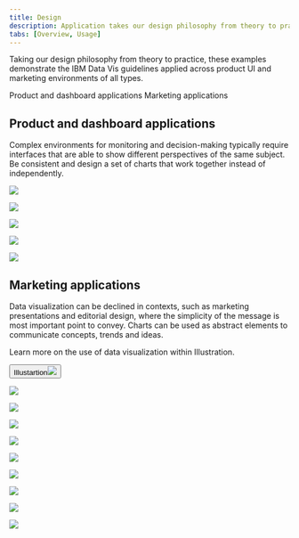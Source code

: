 ```yaml
---
title: Design
description: Application takes our design philosophy from theory to practice, as shown in these examples of the IBM Data Vis guidelines at work in the real world.
tabs: [Overview, Usage]
---
```






<PageDescription>

Taking our design philosophy from theory to practice, these examples demonstrate the IBM Data Vis guidelines applied across product UI and marketing environments of all types.

</PageDescription>

<AnchorLinks>

  <AnchorLink>Product and dashboard applications</AnchorLink>
  <AnchorLink>Marketing applications</AnchorLink>
</AnchorLinks>

## Product and dashboard applications

Complex environments for monitoring and decision-making typically require interfaces that are able to show different perspectives of the same subject. Be consistent and design a set of charts that work together instead of independently.

<Row className="gallery-row-padding">

<Column colMd={4} colLg={8}>

![](./images/Usage/product_and_dashboard/IBM_Watson_Discovery_Demo_ok.png)

</Column>
<Column colMd={2} colLg={4}>

![](./images/Usage/product_and_dashboard/IBM_Security_Cloud_Prototype_ok.png)

</Column>

</Row>
<Row className="gallery-row-padding">


<Column colMd={2} colLg={4}>

![](./images/Usage/product_and_dashboard/IBM_Security_Cloud_Prototype_2_ok.png)

</Column>
<Column colMd={4} colLg={8}>

![](./images/Usage/product_and_dashboard/IBM_Security_CloudPrototype_ok.png)

</Column>
</Row>

<Row className="gallery-row-padding">
<Column colMd={4} colLg={8} offsetMd={2} offsetLg={4}>

![](./images/Usage/product_and_dashboard/IBM_Financial_Crimes_ok.png)

</Column>
</Row>


## Marketing applications

<Row>
<Column colMd={5} colLg={8}>

Data visualization can be declined in contexts, such as marketing presentations and editorial design, where the simplicity of the message is most important point to convey. Charts can be used as abstract elements to communicate concepts, trends and ideas.

</Column>
<Column colMd={2} colLg={3}  className="hide-mobile">

<div className="aside-button-container">

<p>Learn more on the use of data visualization within Illustration.</p>

<Button kind="danger-primary" >Illustartion<img class="bx--btn__icon" src={beeImage}/></Button>

</div>



</Column>
</Row>


<Row className="gallery-row-padding">
<Column colMd={2} colLg={4}>

![](./images/Usage/marketing_applications/IBM_Watson_Health_metrics_ok.png)

</Column>
<Column colMd={4} colLg={8}>

![](./images/Usage/marketing_applications/gallery-37_ok.png)

</Column>
</Row>
<Row className="gallery-row-padding">
<Column colMd={2} colLg={4} offsetMd={2} offsetLg={4}>

![](./images/Usage/marketing_applications/watson_insights_ok.png)

</Column>
<Column colMd={2} colLg={4}>

![](./images/Usage/marketing_applications/whirlpool_casestudy_ok.png)

</Column>
</Row>
<Row className="gallery-row-padding">
<Column colMd={4} colLg={8}>

![](./images/Usage/marketing_applications/kubernetes_container_ok.png)

</Column>
</Row>
<Row className="gallery-row-padding">
<Column colMd={2} colLg={4}>

![](./images/Usage/marketing_applications/Australia_85_ok.png)

</Column>
<Column colMd={2} colLg={4}>

![](./images/Usage/marketing_applications/IoT_investment_area_ok.png)

</Column>
<Column colMd={2} colLg={4}>

![](./images/Usage/marketing_applications/IBM_Cloud_RedHat_ok.png)

</Column>
</Row>
<Row className="gallery-row-padding">
<Column colMd={4} colLg={8} offsetMd={2} offsetLg={4}>

![](./images/Usage/marketing_applications/Cloud_database_ok.png)

</Column>
</Row>